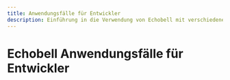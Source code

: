 ```yaml
---
title: Anwendungsfälle für Entwickler
description: Einführung in die Verwendung von Echobell mit verschiedenen Entwickler-Tools
---
```


# Echobell Anwendungsfälle für Entwickler

<Cards>
  <Card
    href="/de/docs/developer/grafana"
    title="Grafana Integration"
    description="Integrieren Sie Grafana mit Echobell für erweitertes Monitoring."
  />
  <Card
    href="/de/docs/developer/prometheus"
    title="Prometheus Integration"
    description="Senden Sie Alertmanager-Alarme per Webhook oder E-Mail an Echobell."
  />
</Cards>
